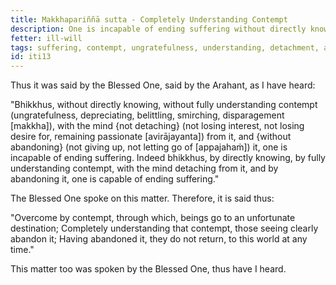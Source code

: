 ```yaml
---
title: Makkhapariññā sutta - Completely Understanding Contempt
description: One is incapable of ending suffering without directly knowing, not fully understanding contempt, with the mind not detaching from it, and without abandoning it. One is capable of ending suffering by directly knowing, by fully understanding contempt, with the mind detaching from it, and by abandoning it.
fetter: ill-will
tags: suffering, contempt, ungratefulness, understanding, detachment, abandoning, iti
id: iti13
---
```


Thus it was said by the Blessed One, said by the Arahant, as I have heard:

"Bhikkhus, without directly knowing, without fully understanding contempt (ungratefulness, depreciating, belittling, smirching, disparagement [makkha]), with the mind \{not detaching} (not losing interest, not losing desire for, remaining passionate [avirājayanta]) from it, and \{without abandoning} (not giving up, not letting go of [appajahaṁ]) it, one is incapable of ending suffering. Indeed bhikkhus, by directly knowing, by fully understanding contempt, with the mind detaching from it, and by abandoning it, one is capable of ending suffering."

The Blessed One spoke on this matter. Therefore, it is said thus:

"Overcome by contempt, through which,
beings go to an unfortunate destination;
Completely understanding that contempt,
those seeing clearly abandon it;
Having abandoned it, they do not return,
to this world at any time."

This matter too was spoken by the Blessed One, thus have I heard.
